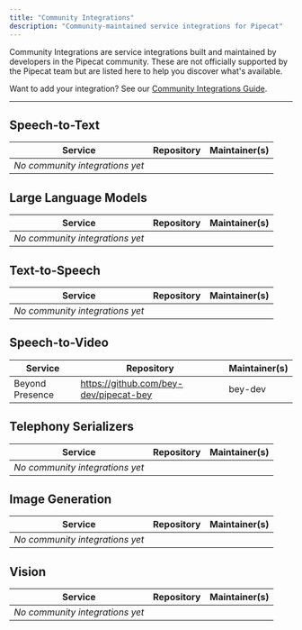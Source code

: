 ```yaml
---
title: "Community Integrations"
description: "Community-maintained service integrations for Pipecat"
---
```


Community Integrations are service integrations built and maintained by developers in the Pipecat community. These are not officially supported by the Pipecat team but are listed here to help you discover what's available.

Want to add your integration? See our [Community Integrations Guide](https://github.com/pipecat-ai/pipecat/blob/main/COMMUNITY_INTEGRATIONS.md).

---

## Speech-to-Text

| Service                         | Repository | Maintainer(s) |
| ------------------------------- | ---------- | ------------- |
| _No community integrations yet_ |            |               |

## Large Language Models

| Service                         | Repository | Maintainer(s) |
| ------------------------------- | ---------- | ------------- |
| _No community integrations yet_ |            |               |

## Text-to-Speech

| Service                         | Repository | Maintainer(s) |
| ------------------------------- | ---------- | ------------- |
| _No community integrations yet_ |            |               |

## Speech-to-Video

| Service                         | Repository                              | Maintainer(s) |
| ------------------------------- | ----------                              | ------------- |
| Beyond Presence                 | https://github.com/bey-dev/pipecat-bey  | bey-dev       |

## Telephony Serializers

| Service                         | Repository | Maintainer(s) |
| ------------------------------- | ---------- | ------------- |
| _No community integrations yet_ |            |               |

## Image Generation

| Service                         | Repository | Maintainer(s) |
| ------------------------------- | ---------- | ------------- |
| _No community integrations yet_ |            |               |

## Vision

| Service                         | Repository | Maintainer(s) |
| ------------------------------- | ---------- | ------------- |
| _No community integrations yet_ |            |               |

